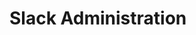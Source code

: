 
# Slack Administration

<Cards>
  <Card
    title="Community Settings"
    href="/slack-administration/community-settings"
  />
  <Card title="Site Settings" href="/slack-administration/site-settings" />
  <Card title="Member Settings" href="/slack-administration/member-settings" />
  <Card title="Feed Settings" href="/slack-administration/feed-settings" />
</Cards>
